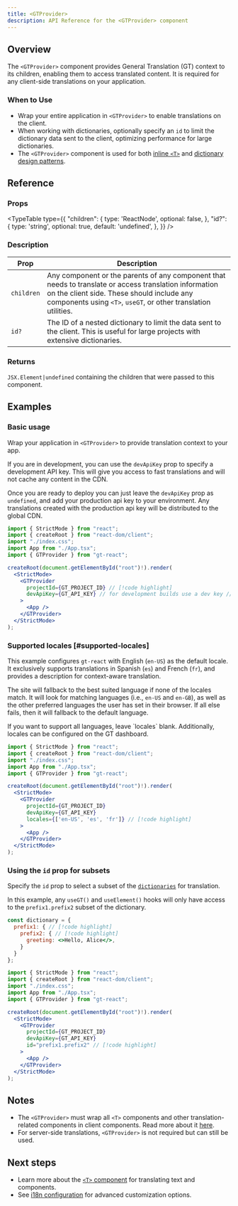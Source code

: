 ```yaml
---
title: <GTProvider>
description: API Reference for the <GTProvider> component
---
```


## Overview

The `<GTProvider>` component provides General Translation (GT) context to its children, enabling them to access translated content.
It is required for any client-side translations on your application.

### When to Use

- Wrap your entire application in `<GTProvider>` to enable translations on the client.
- When working with dictionaries, optionally specify an `id` to limit the dictionary data sent to the client, optimizing performance for large dictionaries.
- The `<GTProvider>` component is used for both [inline `<T>`](/docs/react/reference/t-reference) and [dictionary design patterns](/docs/react/reference/dictionaries/dictionaries).

## Reference

### Props

<TypeTable
  type={{
    "children": {
      type: 'ReactNode',
      optional: false,
    },
    "id?": {
      type: 'string',
      optional: true,
      default: 'undefined',
    },
  }}
/>

### Description

| Prop | Description |
|-----------|-------------|
| `children` | Any component or the parents of any component that needs to translate or access translation information on the client side. These should include any components using `<T>`, `useGT`, or other translation utilities. |
| `id?` | The ID of a nested dictionary to limit the data sent to the client. This is useful for large projects with extensive dictionaries. |

### Returns

`JSX.Element|undefined` containing the children that were passed to this component.

## Examples

### Basic usage

Wrap your application in `<GTProvider>` to provide translation context to your app.

If you are in development, you can use the `devApiKey` prop to specify a development API key.
This will give you access to fast translations and will not cache any content in the CDN.

Once you are ready to deploy you can just leave the `devApiKey` prop as `undefined`,
and add your production api key to your environment.
Any translations created with the production api key will be distributed to the global CDN.

```jsx title="layout.js" copy
import { StrictMode } from "react";
import { createRoot } from "react-dom/client";
import "./index.css";
import App from "./App.tsx";
import { GTProvider } from "gt-react";

createRoot(document.getElementById("root")!).render(
  <StrictMode>
    <GTProvider
      projectId={GT_PROJECT_ID} // [!code highlight]
      devApiKey={GT_API_KEY} // for development builds use a dev key // [!code highlight]
    >
      <App />
    </GTProvider>
  </StrictMode>
);
```


### Supported locales [#supported-locales]
This example configures `gt-react` with English (`en-US`) as the default locale.
It exclusively supports translations in Spanish (`es`) and French (`fr`), and provides a description for context-aware translation.

The site will fallback to the best suited language if none of the locales match.
It will look for matching languages (i.e., `en-US` and `en-GB`), as well as the other preferred languages the user has set in their browser.
If all else fails, then it will fallback to the default language.

<Callout>
    If you want to support all languages, leave `locales` blank.
    Additionally, locales can be configured on the GT dashboard.
</Callout>

```jsx title="main.jsx" copy
import { StrictMode } from "react";
import { createRoot } from "react-dom/client";
import "./index.css";
import App from "./App.tsx";
import { GTProvider } from "gt-react";

createRoot(document.getElementById("root")!).render(
  <StrictMode>
    <GTProvider
      projectId={GT_PROJECT_ID}
      devApiKey={GT_API_KEY}
      locales={['en-US', 'es', 'fr']} // [!code highlight]
    >
      <App />
    </GTProvider>
  </StrictMode>
);
```


### Using the `id` prop for subsets

Specify the `id` prop to select a subset of the [`dictionaries`](/docs/react/reference/dictionaries/dictionaries) for translation.

In this example, any `useGT()` and `useElement()` hooks will only have access to the `prefix1.prefix2` subset of the dictionary.
```jsx  title="dictionary.jsx" copy
const dictionary = {
  prefix1: { // [!code highlight]
    prefix2: { // [!code highlight]
      greeting: <>Hello, Alice</>,
    }
  }
};
```
```jsx title="main.jsx" copy
import { StrictMode } from "react";
import { createRoot } from "react-dom/client";
import "./index.css";
import App from "./App.tsx";
import { GTProvider } from "gt-react";

createRoot(document.getElementById("root")!).render(
  <StrictMode>
    <GTProvider
      projectId={GT_PROJECT_ID}
      devApiKey={GT_API_KEY}
      id="prefix1.prefix2" // [!code highlight]
    >
      <App />
    </GTProvider>
  </StrictMode>
);
```

## Notes
 * The `<GTProvider>` must wrap all `<T>` components and other translation-related components in client components. Read more about it [here](/docs/react/reference/t-reference#gtprovider).
 * For server-side translations, `<GTProvider>` is not required but can still be used.

## Next steps
 * Learn more about the [`<T>` component](/docs/react/reference/t-reference) for translating text and components.
 * See [i18n configuration](/docs/react/reference/i18n-configuration) for advanced customization options.